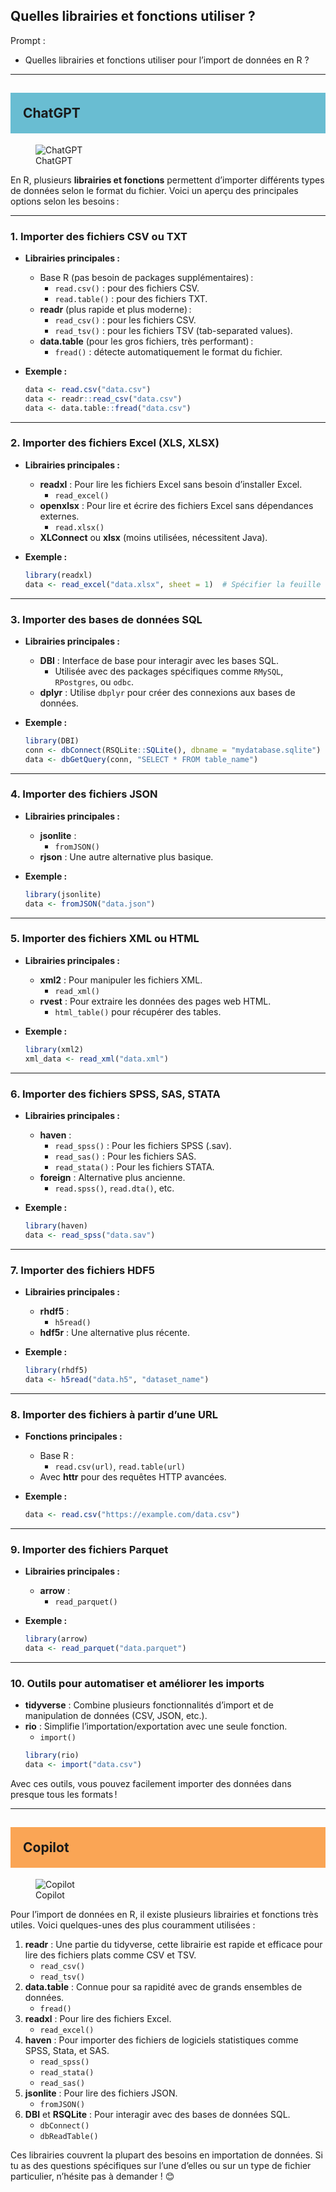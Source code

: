 ## Quelles librairies et fonctions utiliser ?

::: {.callout-note appearance="simple"}
Prompt : 

* Quelles librairies et fonctions utiliser pour l'import de données en R ?


:::

----

## ChatGPT {style="background-color: #69bdd2; padding: 20px;"}
![ChatGPT](../img/ChatGPT.PNG)

En R, plusieurs **librairies et fonctions** permettent d'importer différents types de données selon le format du fichier. Voici un aperçu des principales options selon les besoins :

---

### **1. Importer des fichiers CSV ou TXT**
- **Librairies principales :**
  - Base R (pas besoin de packages supplémentaires) :
    - `read.csv()` : pour des fichiers CSV.
    - `read.table()` : pour des fichiers TXT.
  - **readr** (plus rapide et plus moderne) :
    - `read_csv()` : pour les fichiers CSV.
    - `read_tsv()` : pour les fichiers TSV (tab-separated values).
  - **data.table** (pour les gros fichiers, très performant) :
    - `fread()` : détecte automatiquement le format du fichier.
- **Exemple :**
  ```R
  data <- read.csv("data.csv")
  data <- readr::read_csv("data.csv")
  data <- data.table::fread("data.csv")
  ```

---

### **2. Importer des fichiers Excel (XLS, XLSX)**
- **Librairies principales :**
  - **readxl** : Pour lire les fichiers Excel sans besoin d’installer Excel.
    - `read_excel()`
  - **openxlsx** : Pour lire et écrire des fichiers Excel sans dépendances externes.
    - `read.xlsx()`
  - **XLConnect** ou **xlsx** (moins utilisées, nécessitent Java).
- **Exemple :**
  ```R
  library(readxl)
  data <- read_excel("data.xlsx", sheet = 1)  # Spécifier la feuille si nécessaire
  ```

---

### **3. Importer des bases de données SQL**
- **Librairies principales :**
  - **DBI** : Interface de base pour interagir avec les bases SQL.
    - Utilisée avec des packages spécifiques comme `RMySQL`, `RPostgres`, ou `odbc`.
  - **dplyr** : Utilise `dbplyr` pour créer des connexions aux bases de données.
- **Exemple :**
  ```R
  library(DBI)
  conn <- dbConnect(RSQLite::SQLite(), dbname = "mydatabase.sqlite")
  data <- dbGetQuery(conn, "SELECT * FROM table_name")
  ```

---

### **4. Importer des fichiers JSON**
- **Librairies principales :**
  - **jsonlite** :
    - `fromJSON()`
  - **rjson** : Une autre alternative plus basique.
- **Exemple :**
  ```R
  library(jsonlite)
  data <- fromJSON("data.json")
  ```

---

### **5. Importer des fichiers XML ou HTML**
- **Librairies principales :**
  - **xml2** : Pour manipuler les fichiers XML.
    - `read_xml()`
  - **rvest** : Pour extraire les données des pages web HTML.
    - `html_table()` pour récupérer des tables.
- **Exemple :**
  ```R
  library(xml2)
  xml_data <- read_xml("data.xml")
  ```

---

### **6. Importer des fichiers SPSS, SAS, STATA**
- **Librairies principales :**
  - **haven** :
    - `read_spss()` : Pour les fichiers SPSS (.sav).
    - `read_sas()` : Pour les fichiers SAS.
    - `read_stata()` : Pour les fichiers STATA.
  - **foreign** : Alternative plus ancienne.
    - `read.spss()`, `read.dta()`, etc.
- **Exemple :**
  ```R
  library(haven)
  data <- read_spss("data.sav")
  ```

---

### **7. Importer des fichiers HDF5**
- **Librairies principales :**
  - **rhdf5** :
    - `h5read()`
  - **hdf5r** : Une alternative plus récente.
- **Exemple :**
  ```R
  library(rhdf5)
  data <- h5read("data.h5", "dataset_name")
  ```

---

### **8. Importer des fichiers à partir d'une URL**
- **Fonctions principales :**
  - Base R :
    - `read.csv(url)`, `read.table(url)`
  - Avec **httr** pour des requêtes HTTP avancées.
- **Exemple :**
  ```R
  data <- read.csv("https://example.com/data.csv")
  ```

---

### **9. Importer des fichiers Parquet**
- **Librairies principales :**
  - **arrow** :
    - `read_parquet()`
- **Exemple :**
  ```R
  library(arrow)
  data <- read_parquet("data.parquet")
  ```

---

### **10. Outils pour automatiser et améliorer les imports**
- **tidyverse** : Combine plusieurs fonctionnalités d’import et de manipulation de données (CSV, JSON, etc.).
- **rio** : Simplifie l'importation/exportation avec une seule fonction.
  - `import()`
  ```R
  library(rio)
  data <- import("data.csv")
  ```

Avec ces outils, vous pouvez facilement importer des données dans presque tous les formats !

----

## Copilot {style="background-color: #faa555; padding: 20px;"}
![Copilot](../img/copilot.PNG)

Pour l'import de données en R, il existe plusieurs librairies et fonctions très utiles. Voici quelques-unes des plus couramment utilisées :

1. **readr** : Une partie du tidyverse, cette librairie est rapide et efficace pour lire des fichiers plats comme CSV et TSV.
   - `read_csv()`
   - `read_tsv()`

2. **data.table** : Connue pour sa rapidité avec de grands ensembles de données.
   - `fread()`

3. **readxl** : Pour lire des fichiers Excel.
   - `read_excel()`

4. **haven** : Pour importer des fichiers de logiciels statistiques comme SPSS, Stata, et SAS.
   - `read_spss()`
   - `read_stata()`
   - `read_sas()`

5. **jsonlite** : Pour lire des fichiers JSON.
   - `fromJSON()`

6. **DBI** et **RSQLite** : Pour interagir avec des bases de données SQL.
   - `dbConnect()`
   - `dbReadTable()`

Ces librairies couvrent la plupart des besoins en importation de données. Si tu as des questions spécifiques sur l'une d'elles ou sur un type de fichier particulier, n'hésite pas à demander ! 😊